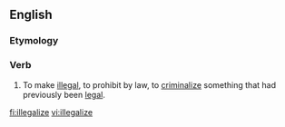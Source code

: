 ==English==

===Etymology===
{{suffix|illegal|ize}}

===Verb===
{{en-verb|illegalizes|illegalizing|illegalized}}

# {{nonstandard}} To make [[illegal]], to prohibit by law, to [[criminalize]] something that had previously been [[legal]].

[[fi:illegalize]]
[[vi:illegalize]]